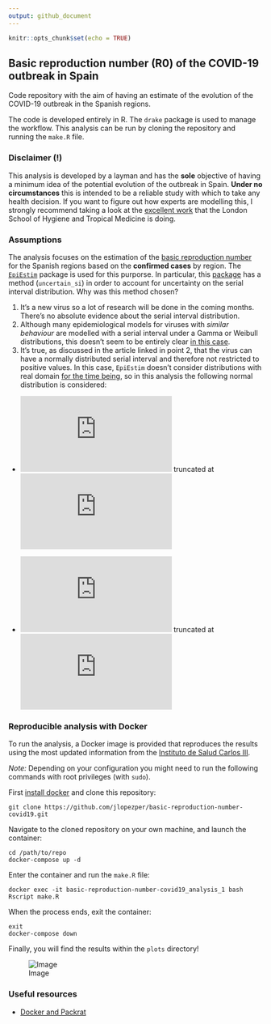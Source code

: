 ```yaml
---
output: github_document
---
```


```r
knitr::opts_chunk$set(echo = TRUE)
```

## Basic reproduction number (R0) of the COVID-19 outbreak in Spain

Code repository with the aim of having an estimate of the evolution of the COVID-19 outbreak in the Spanish regions. 

The code is developed entirely in R. The `drake` package is used to manage the workflow. This analysis can be run by cloning the repository and running the `make.R` file.

### Disclaimer (!)

This analysis is developed by a layman and has the **sole** objective of having a minimum idea of the potential evolution of the outbreak in Spain. **Under no circumstances** this is intended to be a reliable study with which to take any health decision. If you want to figure out how experts are modelling this, I strongly recommend taking a look at the [excellent work](https://cmmid.github.io/topics/covid19/current-patterns-transmission/global-time-varying-transmission.html) that the London School of Hygiene and Tropical Medicine is doing.


### Assumptions

The analysis focuses on the estimation of the [basic reproduction number](https://en.wikipedia.org/wiki/Basic_reproduction_number) for the Spanish regions based on the **confirmed cases** by region. The [`EpiEstim`](https://cran.r-project.org/web/packages/EpiEstim/index.html) package is used for this purporse. In particular, this [package](https://cran.r-project.org/web/packages/EpiEstim/vignettes/demo.html) has a method (`uncertain_si`) in order to account for uncertainty on the serial interval distribution. Why was this method chosen?

1. It's a new virus so a lot of research will be done in the coming months. There's no absolute evidence about the serial interval distribution.
2. Although many epidemiological models for viruses with *similar behaviour* are modelled with a serial interval under a Gamma or Weibull distributions, this doesn't seem to be entirely clear [in this case](https://wwwnc.cdc.gov/eid/article/26/6/20-0357_article).
3. It's true, as discussed in the article linked in point 2, that the virus can have a normally distributed serial interval and therefore not restricted to positive values. In this case, `EpiEstim` doesn't consider distributions with real domain [for the time being](https://github.com/annecori/EpiEstim/issues/90), so in this analysis the following normal distribution is considered:

- ![equation](https://latex.codecogs.com/gif.latex?%5Cmu%20%5Csim%20N%283.96%2C%202%29) truncated at ![equation](https://latex.codecogs.com/gif.latex?%5B1%2C%206%5D)

- ![equation](https://latex.codecogs.com/gif.latex?%5Csigma%20%5Csim%20N%284.75%2C%201%29) truncated at ![equation](https://latex.codecogs.com/gif.latex?%5B2.5%2C%206%5D)
 
### Reproducible analysis with Docker

To run the analysis, a Docker image is provided that reproduces the results using the most updated information from the [Instituto de Salud Carlos III](https://covid19.isciii.es).

*Note:* Depending on your configuration you might need to run the following commands with root privileges (with `sudo`).

First [install docker](https://docs.docker.com/install/) and clone this repository:

```
git clone https://github.com/jlopezper/basic-reproduction-number-covid19.git
```

Navigate to the cloned repository on your own machine, and launch the container:

```
cd /path/to/repo
docker-compose up -d
```

Enter the container and run the `make.R` file:

```
docker exec -it basic-reproduction-number-covid19_analysis_1 bash
Rscript make.R
```

When the process ends, exit the container:

```
exit
docker-compose down
```

Finally, you will find the results within the `plots` directory!

![Image](https://i.imgur.com/GQNCv8M.png)

### Useful resources

- [Docker and Packrat](https://www.joelnitta.com/post/docker-and-packrat/)

